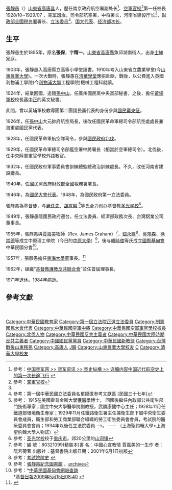{{Infobox_officeholder
| name = 張靜愚
| image name = 張静愚.jpg
| width = 
| Sex = 男
| Native place = [[山東省_(中華民國)|山東]][[高唐县|高唐]]  
| now = 
| period = 
| date of birth = 1895年
| place of birth = {{QING|山東省}}[[高唐縣|高唐縣]]
| date of death = {{death date and age|1984|6|27|1895|0|0}}
| place of death = {{TWN}}
| nationality = {{ROC}}
| party = {{KMT}}
| spouse = 
| educate = 
*1903年入县立高等小学堂读书。
*1910年考入省立济南农业学堂。
*欧战时在清华学校应招赴欧，战止公费续留英国。
*英國利物浦工學院机械工程科畢業                  
| past = 
* 1924年结业回国，先任广州国民党中央党部秘书，旋调黄埔军校，任校长蔣中正的英文秘书。 
此间，曾以黄埔军校教导团第二团国民党代表的身份参与东征。
*1925年，任广东航空局业务处长。
以后改组为航空司令部，以张静愚为司令。以后的航空署、航空委员会，一直到现在台湾的空军总司令部。
*1925年3月，孙中山在北京逝世，7月，张静愚为党代表
*1926年任孙中山大元帅府航空局长，后改任国民革命军总司令部航空处处长兼海军处国民党代表。
*1926年7月，航空局改组为航空处，司令部。张静愚仍任党代表出任航空副处长。
*1927年1月由广东航空处党代表张静愚代理处长。
*1928年南京政府航空署署副处长张静愚随任国民政府北伐军航空队司令，参与北伐。
*1929年任国民革命军总司令部航空署中将署长（相当于空军总司令）。
北伐后，任中央陆军军官学校外语教官。
*1932年，任国民政府军事委员会训练总监总政治训练处长。
不久，改任河南省建设厅长<ref name="河南建設">參考：參考上海大学图书馆
出版日期	著者
*河南建設述要 ; 上 ; 張靜愚講述
*民國二十四至三十年 [1935-1941]	张静愚
*河南建設述要 ; 下 ; 張靜愚講述
*民國二十四至三十年 [1935-1941]	张静愚</ref>。
*1940年任国民党政府财政部全国税务署署长。
*1946年出任制憲国大代表。
*1948年任中華民國行憲後第一屆立法委员。
*1950年隨國府去台，任经济部次长，台灣鋁業公司和机械公司董事长等职。
*1953年 组织创办了中原工学院，后升格为中原大学。
*1957年擔任東海大學董事長
*1962年 组织“基督教护教反共联合会”并任首届理事长。
*1971年退休。
　　　
}}

[[張靜愚|張靜愚]]（{{bd|1895年||1984年|6月27日|catIdx=Zhang張靜愚}}）[[山東省|山東省]][[高唐县|高唐县]]人，歷任南京政府航空署副处长<ref>參考：[http://www.plaaf.net/html/24/n-624.html 中国空军网 >> 空军资讯 >> 空史纵横 >> 详细内容中国近代航空史上的第一次长途飞行] {{webarchive|url=https://web.archive.org/web/20080907150029/http://www.plaaf.net/html/24/n-624.html |date=2008-09-07 }}</ref>、[[中華民國空軍軍官學校|空軍官校]]<ref>參考：[http://www.cafa.edu.tw/tour/index-1.asp?m=13&m1=12&m2=128&gp=&id=119 空軍官校]</ref>第一任校長1928/10~1929/07 ，[[中華民國空軍司令|空军司令]]，司令部航空署，中将署长，河南省建设厅长<ref name="河南建設"></ref>、[[中華民國財政部|财政部]][[財政部賦稅署|全國税务署]]署长、[[立法委员|立法委员]]<ref>參考：第一屆中華民國立法委員名單隠匿参考文獻區 [民國三十七年]</ref>、[[國大代表|国大代表]]、[[中華民國經濟部#章節|经济部次长]]。

==生平==
張靜愚生於1895年，原名'''張保'''，字'''精一'''。[[山東省|山東省]][[高唐縣|高唐縣]]魚邱湖南街人，出身[[士紳|士紳]]家庭。

1903年，張靜愚入高唐縣立高等小學堂讀書。1910年考入山東省立農業學堂(今[[山东农业大学|山東農業大學]])。一次大戰時，張靜愚在[[清华学堂|清華學堂]]應招赴歐，戰後，以公費進入英國利物浦工學院(今[[利物浦大学|利物浦大學]]工程學院)機械工程科就讀。

1924年，結業回國，追隨[[孫中山|孫中山]]，任廣州國民黨中央黨部秘書，之後，擔任[[黃埔軍校|黃埔軍校]]校長[[蔣中正|蔣中正]]的英文秘書。

此間，曾以黃埔軍校教導團第二團國民黨代表的身份參與[[國民黨東征|國民黨東征]]。

1926年，任[[孫中山|孫中山]]大元帥府航空局長，後改任國民革命軍總司令部航空處處長兼海軍處國民黨代表。

1928年，任國民革命軍航空隊司令，參與[[國民政府北伐|國民政府北伐]]。

1929年，任國民革命軍總司令部艦空署中將署長（相當於空軍總司令）。北伐後，任中央陸軍軍官學校外語教官。

1932年，任國民政府軍事委員會訓練總監總政治訓練處長。不久，改任河南省建設廳長。

1940年，任國民黨政府財政部全國稅務署署長。

1946年，為[[國民大會代表|國民大會代表]]。1948年，為國民政府第一立法委員。

張靜愚為基督徒，与[[尹任先|尹任先]]、[http://www.lib.sju.edu.tw/school_history/stjohn5-1-9.asp 胡宣明] {{Wayback|url=http://www.lib.sju.edu.tw/school_history/stjohn5-1-9.asp |date=20190904215503 }} <ref>參考： <!-- Xuan Ming1887年9月19日出生，祖籍福建漳州，著名衛生學家， 1910在上海聖約翰大學獲文學士， -->1915在美國霍普金斯大學獲醫學博士，<!-- 1916在哈佛和麻省理工學院合辦的衛生保健官員學校獲C.P.H. <!-- 1916～17巡迴考察於美國各地有關公共衛生業務；1917年回國。1917年～20任廣州衛生教育委員會副祕書；1921任廣州公共衛生特派員；1922任中國國家衛生協會祕書長；1923～25任衛生教育委員會學校衛生處主任。1926～28再度赴美學習公共衛生行政管理； -->  回國後繼任內政部公共衛生部門技術專家；國立中央大學醫學院副教授，武勝康健中心主任；1928年11月任鐵道部環境衛生專家；1929年11月任鐵路衛生署主任兼衛生部下屬中央衛生委員會成員，衛生部和勞工商業部聯合組織的勞工衛生委員會會員，考試院的醫療委員會會員；1934年以後任立法院委員 -->。<!-- 譯作有《預防醫藥與衛生學原理》 、《怎樣求生存》 、《遺傳與優生學》 、《疾病的導因》 、《家庭急救法》；著作有《中國衛生健康狀況的再建設》-->  ----
（上海聖約翰大學>上海聖約翰大學人物誌）</span></ref>等氏合力创办基督教[[尹任先#章節|圣光学校]]<ref>參考：[[尹任先#章節|圣光学校]]校于[[重庆市|重庆市]]。郊20公里的[[尹任先#章節|山洞镇]]</ref>。

1949年，張靜愚隨國民政府遷台，任立法委員、經濟部政務次長、台灣鋁業公司董事長。

1955年，張靜愚與[[美國基督教効力會基督書院#1簡史|賈嘉美]]牧師（Rev. James Graham）<ref>參考：編 號︰80321099(精裝本)書 名︰中國心宣教情 賈嘉美的一生作 者︰阮若荷著
出版社：基督書院出版日期：2001年6月1日初版</ref>、[[考試院院長#鈕永建|鈕永建]]<ref>參考：[http://intro.exam.gov.tw/history/histore_1.htm  考試院院史] {{Wayback|url=http://intro.exam.gov.tw/history/histore_1.htm |date=20190502201801 }}</ref>、[[吳鴻森|吳鴻森]]、[[徐崇德|徐崇德]]等成立中原理工學院（今日的[[中原大學|中原大學]]）<ref>參考：[http://www.lib.cycu.edu.tw/about/history.html 張靜愚紀念圖書館] {{webarchive|url=https://web.archive.org/web/20090531141104/http://www.lib.cycu.edu.tw/about/history.html |date=2009-05-31 }}，[https://archive.today/wwwlibcycuedutw/about/history.html archive]{{dead link|date=2018年2月 |bot=InternetArchiveBot |fix-attempted=yes }}</ref>，後与[[韓時俊|韓時俊]]等氏成立[[國際基甸會|國際基甸會]]中華民國分會<ref>參考：*[http://www.gideons.org/Splash.aspx 中華民國基甸會網站查詢] {{Wayback|url=http://www.gideons.org/Splash.aspx |date=20090518082540 }}<br />*[http://www.gospelherald.com.tw/news/min_1366.htm 基督日報2009年5月15日08:40] {{Wayback|url=http://www.gospelherald.com.tw/news/min_1366.htm |date=20090118101500 }}</ref>。

1957年，張靜愚擔任[[東海大學_(台灣)|東海大學]]董事長。<ref>{{cite web |title=1957~1959董事長張靜愚先生 |url=https://digarc.lib.thu.edu.tw/virthu/detail.php?ar_id=7&cate_id=76&p_id=370 |publisher=東海大學 |accessdate=2020-03-30 |archive-date=2022-03-28 |archive-url=https://web.archive.org/web/20220328081438/https://digarc.lib.thu.edu.tw/virthu/detail.php?ar_id=7&cate_id=76&p_id=370 }}</ref>

1962年，組織“[[台灣基督教新教#國民黨政府戒嚴時期|基督教護教反共聯合會]]”並任首屆理事長。

1971年退休。1984年病逝。

==參考文獻==
<div class="references-small">
<references />
</div>　

{{DEFAULTSORT:Zhang張}}
[[Category:中華民國教育家|Category:中華民國教育家]]
[[Category:第一屆立法院正選立法委員|Category:第一屆立法院正選立法委員]]
[[Category:制憲國民大會代表|Category:制憲國民大會代表]]
[[Category:中華民國空軍中將|Category:中華民國空軍中將]]
[[Category:中華民國空軍軍官學校校長|Category:中華民國空軍軍官學校校長]]
[[Category:北伐人物|Category:北伐人物]]
[[Category:中華民國反共主義者|Category:中華民國反共主義者]]
[[Category:中華民國大陸時期反共主義者|Category:中華民國大陸時期反共主義者]]
[[Category:中國國民黨黨員|Category:中國國民黨黨員]]
[[Category:中華民國新教徒|Category:中華民國新教徒]]
[[Category:台灣戰後山東移民|Category:台灣戰後山東移民]]
[[Category:高唐人|Category:高唐人]]
[[Category:張姓|J靜]]
[[Category:山東農業大學校友|Category:山東農業大學校友]]
[[Category:利物浦大學校友|C]]
[[Category:清華大學校友|Category:清華大學校友]]